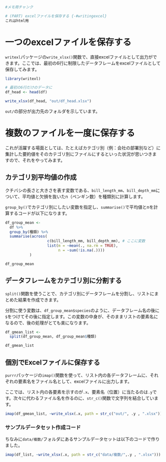 

```r
#メモ用チャンク

# (PART) excelファイルを保存する {-#writingexcel}
これはhtml用

```

# 一つのexcelファイルを保存する

`writexl`パッケージの`write_xlsx()`関数で、直接excelファイルとして出力ができます。ここでは、最初の6行に制限したデータフレームをexcelファイルとして保存してみます。

```r
library(writexl)
```


```r
# 最初の6行だけのデータに
df_head <- head(df)

write_xlsx(df_head, "out/df_head.xlsx")
```

`out/`の部分が出力先のフォルダを示しています。

# 複数のファイルを一度に保存する

これが活躍する場面としては、たとえばカテゴリ別（例：会社の部署別など）に集計した要約値をそのカテゴリ別にファイルにするといった状況が思いつきますので、それをやってみます。

## カテゴリ別平均値の作成

クチバシの長さと大きさを表す変数である、`bill_length_mm`、`bill_depth_mm`について、平均値と欠損を抜いたn（ペンギン数）を種類別に計算します。

`group_by()`でカテゴリ別にしたい変数を指定し、`summarise()`で平均値とnを計算するコードが以下になります。

```r
df_group_mean <- 
  df %>% 
  group_by(種類) %>% 
  summarise(across(
                   c(bill_length_mm, bill_depth_mm), # ここに変数
                   list(m = ~mean(., na.rm = TRUE),
                        n = ~sum(!is.na(.))))
           )

df_group_mean
```


## データフレームをカテゴリ別に分割する

`split()`関数を使うことで、カテゴリ別にデータフレームを分割し、リストにまとめた結果を作成できます。

分割に使う変数は、`df_group_mean$species`のように、データフレーム名の後に`$`をつけてその後に指定します。この変数の中身が、そのままリストの要素名になるので、後の処理がとても楽になります。


```r

df_gmean_list <- 
  split(df_group_mean, df_group_mean$種類)

df_gmean_list
```

## 個別でExcelファイルに保存する

`purrr`パッケージの`imap()`関数を使って、リスト内の各データフレームに、それぞれの要素名をファイル名として、excelファイルに出力します。

ここでは、リスト内の各要素を示すのが`.x`、要素名（位置）に当たるのは`.y`です。次々に代わるファイル名を作るのに、`str_c()`関数で文字列を結合しています。

```r
imap(df_gmean_list, ~write_xlsx(.x, path = str_c("out/", .y , ".xlsx")))
```

### サンプルデータセット作成コード

ちなみに`data/複数/`フォルダにあるサンプルデータセットは以下のコードで作りました。

```r
imap(df_list, ~write_xlsx(.x, path = str_c("data/複数/",.y , ".xlsx")))
```

